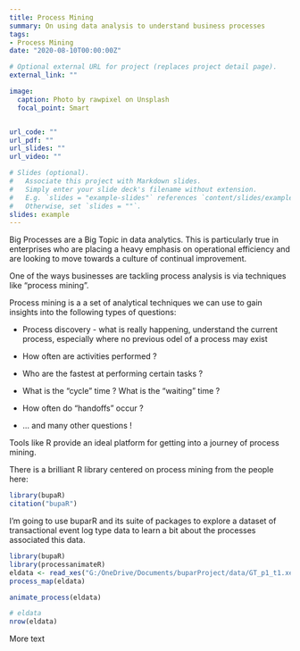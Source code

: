 ```yaml
---
title: Process Mining
summary: On using data analysis to understand business processes
tags:
- Process Mining
date: "2020-08-10T00:00:00Z"

# Optional external URL for project (replaces project detail page).
external_link: ""

image:
  caption: Photo by rawpixel on Unsplash
  focal_point: Smart


url_code: ""
url_pdf: ""
url_slides: ""
url_video: ""

# Slides (optional).
#   Associate this project with Markdown slides.
#   Simply enter your slide deck's filename without extension.
#   E.g. `slides = "example-slides"` references `content/slides/example-slides.md`.
#   Otherwise, set `slides = ""`.
slides: example
---
```


Big Processes are a Big Topic in data analytics. This is particularly true in enterprises who are placing a heavy emphasis on operational efficiency and are looking to move towards a culture of continual improvement.

One of the ways businesses are tackling process analysis is via techniques like "process mining". 

Process mining is a a set of analytical techniques we can use to gain insights into the following types of questions:

- Process discovery - what is really happening, understand the current process, especially where no previous odel of a process may exist

- How often are activities performed ?

- Who are the fastest at performing certain tasks ?

- What is the "cycle" time ? What is the "waiting" time ?

- How often do "handoffs" occur ?

- ... and many other questions !

Tools like R provide an ideal platform for getting into a journey of process mining.

There is a brilliant R library centered on process mining from the people here:

```r
library(bupaR)
citation("bupaR")
```

I'm going to use buparR and its suite of packages to explore a dataset of transactional event log type data to learn a bit about the processes associated this data. 

```r

library(bupaR)
library(processanimateR)
eldata <- read_xes("G:/OneDrive/Documents/buparProject/data/GT_p1_t1.xes")
process_map(eldata)

animate_process(eldata)

# eldata
nrow(eldata)


```

  


More text 
